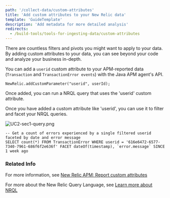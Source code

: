 ```yaml
---
path: '/collect-data/custom-attributes'
title: 'Add custom attributes to your New Relic data'
template: 'GuideTemplate'
description: 'Add metadata for more detailed analysis'
redirects:
  - /build-tools/tools-for-ingesting-data/custom-attributes
---
```


<Intro>

There are countless filters and pivots you might want to apply to your data. By adding custom attributes to your data, you can see beyond your code and analyze your business in-depth.
</Intro>

<Steps>

<Step>

You can add a `userid` custom attribute to your APM-reported data (`Transaction` and `TransactionError events`) with the Java APM agent's API.

```
NewRelic.addCustomParameter("userid", userId);
```

</Step>



<Step>

Once added, you can run a NRQL query that uses the 'userid' custom attribute. 

Once you have added a custom attribute like 'userid', you can use it to filter and facet your NRQL queries.

![UC2-sec1-query.png](https://developer.newrelic.com/content/dam/component-assets/developer/d09-screencap/UC2-sec1-query.png)

```
-- Get a count of errors experienced by a single filtered userid faceted by date and error message
SELECT count(*) FROM TransactionError WHERE userid = '616e6472-6577-7340-7961-686f6f2e636f' FACET dateOf(timestamp), `error.message` SINCE 1 week ago
```



</Step>
</Steps>



### Related Info

For more information, see [New Relic APM: Report custom attributes](https://docs.newrelic.com/docs/insights/insights-data-sources/custom-data/add-custom-attributes-new-relic-apm-data)

For more about the New Relic Query Language, see [Learn more about NRQL](https://developer.newrelic.com/technology/nrql)
